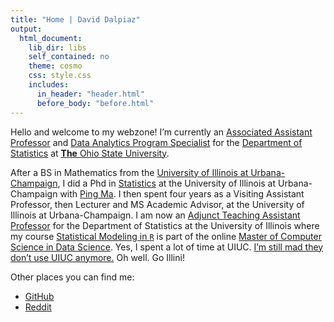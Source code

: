 ```yaml
---
title: "Home | David Dalpiaz"
output:
  html_document:
    lib_dir: libs
    self_contained: no
    theme: cosmo
    css: style.css
    includes:
      in_header: "header.html"
      before_body: "before.html"
---
```


Hello and welcome to my webzone! I'm currently an [Associated Assistant Professor](https://stat.osu.edu/people/dalpiaz.14) and [Data Analytics Program Specialist](https://data-analytics.osu.edu/) for the [Department of Statistics](https://stat.osu.edu/) at [**The** Ohio State University](https://www.osu.edu/).

After a BS in Mathematics from the [University of Illinois at Urbana-Champaign](https://illinois.edu/), I did a Phd in [Statistics](https://stat.illinois.edu/) at the University of Illinois at Urbana-Champaign with [Ping Ma](http://malab.uga.edu/). I then spent four years as a Visiting Assistant Professor, then Lecturer and MS Academic Advisor, at the University of Illinois at Urbana-Champaign. I am now an [Adjunct Teaching Assistant Professor](https://stat.illinois.edu/directory/profile/dalpiaz2) for the Department of Statistics at the University of Illinois where my course [Statistical Modeling in `R`](https://daviddalpiaz.github.io/appliedstats/) is part of the online [Master of Computer Science in Data Science](https://www.coursera.org/degrees/masters-in-computer-data-science). Yes, I spent a lot of time at UIUC. [I’m still mad they don’t use UIUC anymore.](https://en.wikipedia.org/wiki/List_of_the_oldest_currently_registered_Internet_domain_names) Oh well. Go Illini!

Other places you can find me:

- [GitHub](https://github.com/daviddalpiaz/)
- [Reddit](https://www.reddit.com/user/daviddalpiaz)
<!-- - [Last.fm](https://www.last.fm/user/daviddalpiaz) -->